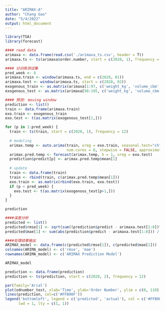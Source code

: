 ```yaml
---
title: "ARIMAX-A"
author: "Chang Gao"
date: "5/4/2022"
output: html_document
---
```


```r
library(TSA)
library(forecast)
```

```r
#### read data
arimaxa <- data.frame(read.csv('./arimaxa_ts.csv', header = T))
arimaxa.ts <- ts(arimaxa$order.number, start = c(2020, 1), frequency = 12)

#### 分训练测试集
pred_week <- 8
arimaxa.train <- window(arimaxa.ts, end = c(2028, 01))
arimaxa.test <- window(arimaxa.ts, start = c(2028, 02))
exogenous_train <- as.matrix(arimaxa[1:97, c('weight_kg', 'volume_cbm', 'lead_time')])
exogenous_test <- as.matrix(arimaxa[98:105, c('weight_kg', 'volume_cbm', 'lead_time')])
```

```r
#### 预测: moving window
prediction <- list()
train <- data.frame(arimaxa.train)
exo.train <- exogenous_train
exo.test <- t(as.matrix(exogenous_test[1,]))

for (p in 1:pred_week) {
  train <- ts(train, start = c(2020, 1), frequency = 12)
  
  # modeling
  arimax.temp <- auto.arima(train, xreg = exo.train, seasonal.test="ch", parallel = TRUE, 
                            num.cores = 8, stepwise = FALSE, approximation=FALSE)
  arimax.pred.temp <- forecast(arimax.temp, h = 1, xreg = exo.test)
  prediction$predict[p] <- arimax.pred.temp$mean[1]
  
  # update
  train <- data.frame(train)
  train <- rbind(train, c(arimax.pred.temp$mean[1]))
  exo.train <- as.matrix(rbind(exo.train, exo.test))
  if (p < pred_week) {
    exo.test <- t(as.matrix(exogenous_test[p+1,]))
  }
}

prediction
```

```r
####误差分析
predicted <- list()
predicted$rmse[1] <- sqrt(sum((prediction$predict - arimaxa.test[1:8])^2) / length(prediction$predict))
predicted$mae[1] <- sum(abs(prediction$predict - arimaxa.test[1:8])) / length(prediction$predict)

####处理结果输出
ARIMAX_model <- data.frame(c(predicted$rmse[1]), c(predicted$mae[1]))
colnames(ARIMA_model) <- c('rmse', 'mae')
rownames(ARIMA_model) <- c('ARIMAX Prediction Model')

ARIMAX_model
```

```r
prediction <- data.frame(prediction)
prediction <- ts(prediction, start = c(2028, 2), frequency = 12)

par(family='Arial')
plot(odnumber_test, xlab='Time', ylab='Order Number', ylim = c(0, 110), main='ARIMAX Prediction Model')
lines(prediction, col=c('#FFB90F'))
legend('bottomleft', legend = c('predicted', 'actual'), col = c('#FFB90F', 'black'), 
      lwd = 1, lty = c(1, 1))
```




